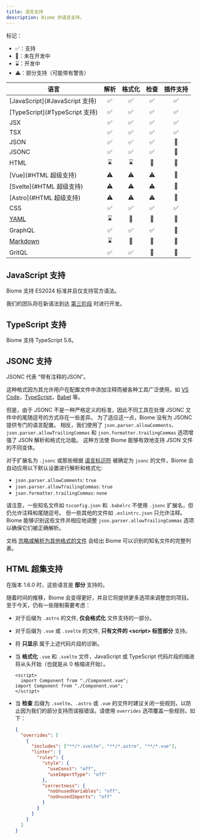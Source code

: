 ```yaml
---
title: 语言支持
description: Biome 的语言支持。
---
```


标记：
- ✅：支持
- 🚫：未在开发中
- ⌛️：开发中
- ⚠️：部分支持（可能带有警告）

| 语言 | 解析 | 格式化 | 检查 | 插件支持 |
|-|:-:|:-:|:-:|:-:|
| [JavaScript](#JavaScript 支持) | <span aria-label="支持" role="img">✅</span> | <span aria-label="支持" role="img">✅</span> | <span aria-label="支持" role="img">✅</span> | <span aria-label="支持" role="img">✅</span> |
| [TypeScript](#TypeScript 支持) | <span aria-label="支持" role="img">✅</span> | <span aria-label="支持" role="img">✅</span> | <span aria-label="支持" role="img">✅</span> | <span aria-label="支持" role="img">✅</span> |
| JSX | <span aria-label="支持" role="img">✅</span> | <span aria-label="支持" role="img">✅</span> | <span aria-label="支持" role="img">✅</span> | <span aria-label="支持" role="img">✅</span> |
| TSX | <span aria-label="支持" role="img">✅</span> | <span aria-label="支持" role="img">✅</span> | <span aria-label="支持" role="img">✅</span> | <span aria-label="支持" role="img">✅</span> |
| JSON | <span aria-label="支持" role="img">✅</span> | <span aria-label="支持" role="img">✅</span> | <span aria-label="支持" role="img">✅</span> | <span aria-label="未在开发中" role="img">🚫</span> |
| JSONC | <span aria-label="支持" role="img">✅</span> | <span aria-label="支持" role="img">✅</span> | <span aria-label="支持" role="img">✅</span> | <span aria-label="未在开发中" role="img">🚫</span> |
| HTML | <span aria-label="开发中" role="img">⌛️</span> | <span aria-label="开发中" role="img">⌛️</span> | <span aria-label="未在开发中" role="img">🚫</span> | <span aria-label="未在开发中" role="img">🚫</span> |
| [Vue](#HTML 超级支持) | <span aria-label="部分支持" role="img">⚠️</span> | <span aria-label="部分支持" role="img">⚠️</span> | <span aria-label="部分支持" role="img">⚠️</span> | <span aria-label="未在开发中" role="img">🚫</span> |
| [Svelte](#HTML 超级支持) | <span aria-label="部分支持" role="img">⚠️</span> | <span aria-label="部分支持" role="img">⚠️</span> | <span aria-label="部分支持" role="img">⚠️</span> | <span aria-label="未在开发中" role="img">🚫</span> |
| [Astro](#HTML 超级支持) | <span aria-label="部分支持" role="img">⚠️</span> | <span aria-label="部分支持" role="img">⚠️</span> | <span aria-label="部分支持" role="img">⚠️</span> | <span aria-label="未在开发中" role="img">🚫</span> |
| CSS | <span aria-label="支持" role="img">✅️</span> | <span aria-label="支持" role="img">✅️</span> | <span aria-label="支持" role="img">✅️</span> | <span aria-label="Supported" role="img">✅</span> |
| [YAML](https://github.com/biomejs/biome/issues/2365) | <span aria-label="开发中" role="img">⌛️</span> | <span aria-label="未在开发中" role="img">🚫</span> | <span aria-label="未在开发中" role="img">🚫</span> | <span aria-label="未在开发中" role="img">🚫</span> |
| GraphQL | <span aria-label="支持" role="img">✅️</span> | <span aria-label="支持" role="img">✅️</span> | <span aria-label="支持" role="img">✅️</span> | <span aria-label="未在开发中" role="img">🚫</span> |
| [Markdown](https://github.com/biomejs/biome/issues/3718) | <span aria-label="开发中" role="img">⌛️</span> | <span aria-label="未在开发中" role="img">🚫</span> | <span aria-label="未在开发中" role="img">🚫</span> | <span aria-label="未在开发中" role="img">🚫</span> |
| GritQL | <span aria-label="支持" role="img">✅️</span> | <span aria-label="支持" role="img">✅️</span> | <span aria-label="未在开发中" role="img">🚫</span> | <span aria-label="未在开发中" role="img">🚫</span> |

## JavaScript 支持

Biome 支持 ES2024 标准并且仅支持官方语法。

我们的团队将在新语法到达 [第三阶段](https://github.com/tc39/proposals#stage-3) 时进行开发。

## TypeScript 支持

Biome 支持 TypeScript 5.6。

## JSONC 支持

JSONC 代表 “带有注释的JSON”。

这种格式因为其允许用户在配置文件中添加注释而被各种工具广泛使用，如 [VS Code](https://code.visualstudio.com/docs/languages/json#_json-with-comments)，[TypeScript](https://www.typescriptlang.org/docs/handbook/tsconfig-json.html)，[Babel](https://babeljs.io/docs/config-files) 等。

但是，由于 JSONC 不是一种严格定义的标准，因此不同工具在处理 JSONC 文件中的尾随逗号的方式存在一些差异。
为了适应这一点，Biome 没有为 JSONC 提供专门的语言配置。
相反，我们使用了 `json.parser.allowComments`、`json.parser.allowTrailingCommas` 和 `json.formatter.trailingCommas` 选项增强了 JSON 解析和格式化功能。
这种方法使 Biome 能够有效地支持 JSON 文件的不同变体。

对于扩展名为 `.jsonc` 或那些根据 [语言标识符](https://code.visualstudio.com/docs/languages/identifiers) 被确定为 `jsonc` 的文件，Biome 会自动应用以下默认设置进行解析和格式化:

- `json.parser.allowComments`: `true`
- `json.parser.allowTrailingCommas`: `true`
- `json.formatter.trailingCommas`: `none`

请注意，一些知名文件如 `tsconfig.json` 和 `.babelrc` 不使用 `.jsonc` 扩展名，但仍允许注释和尾随逗号。
但一些其他的文件如 `.eslintrc.json` 只允许注释。Biome 能够识别这些文件并相应地调整 `json.parser.allowTrailingCommas` 选项以确保它们被正确解析。

文档 [忽略或解析为其他格式的文件](/zh-cn/guides/configure-biome/#已知文件) 会给出 Biome 可以识别的知名文件的完整列表。

## HTML 超集支持

在版本 1.6.0 时，这些语言是 **部分** 支持的。

随着时间的推移，Biome 会变得更好，并且它将提供更多选项来调整您的项目。
至于今天，仍有一些限制需要考虑：

- 对于后缀为 `.astro` 的文件, **仅会格式化** 文件支持的一部分。
- 对于后缀为 `.vue` 或 `.svelte` 的文件, **只有文件的 \<script\> 标签部分** 支持。
- 将 **只显示** 属于上述代码片段的诊断。
- 当 **格式化** `.vue` 和 `.svelte` 文件，JavaScript 或 TypeScript 代码片段的缩进将从头开始（也就是从 0 格缩进开始）。

  ```vue title="file.vue" del={2} ins={3}
  <script>
    import Component from "./Component.vue";
  import Component from "./Component.vue";
  </script>
  ```

- 当 **检查** 后缀为 `.svelte`、`.astro` 或 `.vue` 的文件时建议关闭一些规则，以防止因为我们的部分支持而误报错误。请使用 `overrides` 选项覆盖一些规则，如下：

  ```json
  {
    "overrides": [
      {
        "includes": ["**/*.svelte", "**/*.astro", "**/*.vue"],
        "linter": {
          "rules": {
            "style": {
              "useConst": "off",
              "useImportType": "off"
            },
            "correctness": {
              "noUnusedVariables": "off",
              "noUnusedImports": "off"
            }
          }
        }
      }
    ]
  }
  ```
